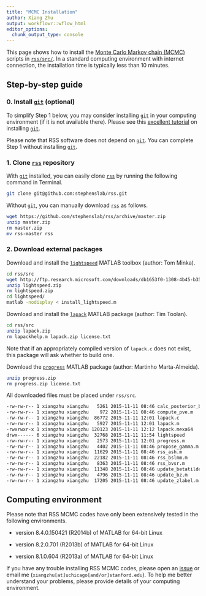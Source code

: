 ```yaml
---
title: "MCMC Installation"
author: Xiang Zhu
output: workflowr::wflow_html
editor_options:
  chunk_output_type: console
---
```


This page shows how to install the
[Monte Carlo Markov chain (MCMC)](https://en.wikipedia.org/wiki/Markov_chain_Monte_Carlo)
scripts in [`rss/src/`](https://github.com/stephenslab/rss/tree/master/src).
In a standard computing environment with internet connection,
the installation time is typically less than 10 minutes.

[`git`]: https://git-scm.com/downloads
[`rss`]: https://github.com/stephenslab/rss

## Step-by-step guide

### 0. Install [`git`][] (optional)

To simplify Step 1 below, you may consider
installing [`git`][] in your computing environment
(if it is not available there).
Please see this [excellent tutorial](https://git-scm.com/book/en/v2/Getting-Started-Installing-Git)
on installing [`git`][].

Please note that RSS software does not depend on [`git`][].
You can complete Step 1 without installing [`git`][].

### 1. Clone [`rss`][] repository

With [`git`][] installed, you can easily clone
[`rss`][] by running the following command in Terminal.

```zsh
git clone git@github.com:stephenslab/rss.git
```

Without [`git`][], you can manually download [`rss`][] as follows.

```zsh
wget https://github.com/stephenslab/rss/archive/master.zip
unzip master.zip
rm master.zip
mv rss-master rss
```

### 2. Download external packages

Download and install the [`lightspeed`](http://research.microsoft.com/en-us/um/people/minka/software/lightspeed/)
MATLAB toolbox (author: Tom Minka).

```zsh
cd rss/src
wget http://ftp.research.microsoft.com/downloads/db1653f0-1308-4b45-b358-d8e1011385a0/lightspeed.zip
unzip lightspeed.zip
rm lightspeed.zip
cd lightspeed/
matlab -nodisplay < install_lightspeed.m
```

Download and install the [`lapack`](http://www.mathworks.com/matlabcentral/fileexchange/16777-lapack)
MATLAB package (author: Tim Toolan).

```zsh
cd rss/src
unzip lapack.zip
rm lapackhelp.m lapack.zip license.txt
```

Note that if an appropriately compiled version of `lapack.c`
does not exist, this package will ask whether to build one.  

Download the [`progress`](http://www.mathworks.com/matlabcentral/fileexchange/8564-progress)
MATLAB package (author: Martinho Marta-Almeida).

```zsh
unzip progress.zip
rm progress.zip license.txt 
```

All downloaded files must be placed under `rss/src`.

```zsh
-rw-rw-r-- 1 xiangzhu xiangzhu   5261 2015-11-11 08:46 calc_posterior_bvsr.m
-rw-rw-r-- 1 xiangzhu xiangzhu    972 2015-11-11 08:46 compute_pve.m
-rw-rw-r-- 1 xiangzhu xiangzhu  86772 2015-11-11 12:01 lapack.c
-rw-rw-r-- 1 xiangzhu xiangzhu   5927 2015-11-11 12:01 lapack.m
-rwxrwxr-x 1 xiangzhu xiangzhu 120123 2015-11-11 12:12 lapack.mexa64
drwx------ 6 xiangzhu xiangzhu  32768 2015-11-11 11:54 lightspeed
-rw-rw-r-- 1 xiangzhu xiangzhu   2573 2015-11-11 12:01 progress.m
-rw-rw-r-- 1 xiangzhu xiangzhu   4402 2015-11-11 08:46 propose_gamma.m
-rw-rw-r-- 1 xiangzhu xiangzhu  11629 2015-11-11 08:46 rss_ash.m
-rw-rw-r-- 1 xiangzhu xiangzhu  22182 2015-11-11 08:46 rss_bslmm.m
-rw-rw-r-- 1 xiangzhu xiangzhu   8363 2015-11-11 08:46 rss_bvsr.m
-rw-rw-r-- 1 xiangzhu xiangzhu  11348 2015-11-11 08:46 update_betatilde.m
-rw-rw-r-- 1 xiangzhu xiangzhu   4796 2015-11-11 08:46 update_bz.m
-rw-rw-r-- 1 xiangzhu xiangzhu  17205 2015-11-11 08:46 update_zlabel.m
```

## Computing environment

Please note that RSS MCMC codes have only been
extensively tested in the following environments.

- version 8.4.0.150421 (R2014b) of MATLAB for 64-bit Linux

- version 8.2.0.701 (R2013b) of MATLAB for 64-bit Linux

- version 8.1.0.604 (R2013a) of MATLAB for 64-bit Linux

If you have any trouble installing RSS MCMC codes,
please open an [issue](https://github.com/stephenslab/rss/issues)
or email me (`xiangzhu[at]uchicago[and/or]stanford.edu`).
To help me better understand your problems,
please provide details of your computing environment.

